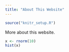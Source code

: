 ```yaml
---
title: "About This Website"
---
```


```r
source("knitr_setup.R")
```

More about this website.

```r
x <- rnorm(10)
hist(x)
```
